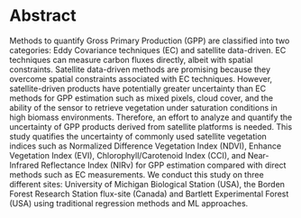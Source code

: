 # Abstract {.unnumbered}

Methods to quantify Gross Primary Production (GPP) are classified into two
categories: Eddy Covariance techniques (EC) and satellite data-driven. EC
techniques can measure carbon fluxes directly, albeit with spatial constraints.
Satellite data-driven methods are promising because they overcome spatial
constraints associated with EC techniques. However, satellite-driven products
have potentially greater uncertainty than EC methods for GPP estimation such as
mixed pixels, cloud cover, and the ability of the sensor to retrieve vegetation
under saturation conditions in high biomass environments. Therefore, an effort
to analyze and quantify the uncertainty of GPP products derived from satellite
platforms is needed. This study quatifies the uncertainty of commonly used
satellite vegetation indices such as Normalized Difference Vegetation Index (NDVI), Enhance
Vegetation Index (EVI), Chlorophyll/Carotenoid Index (CCI), and Near-Infrared Reflectance Index (NIRv)
for GPP estimation compared with direct methods such as EC
measurements. We conduct this study on three different sites: University of
Michigan Biological Station (USA), the Borden Forest Research Station flux-site
(Canada) and Bartlett Experimental Forest (USA) using traditional regression
methods and ML approaches.
